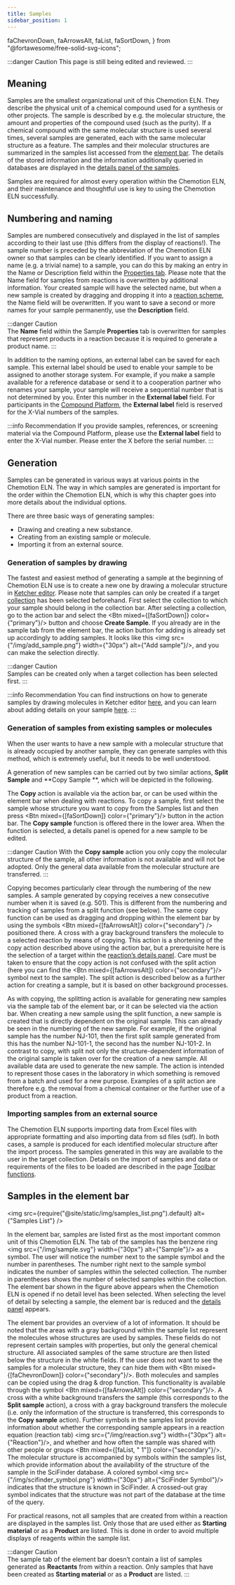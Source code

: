 ```yaml
---
title: Samples
sidebar_position: 1
---
```


  faChevronDown,
  faArrowsAlt,
  faList,
  faSortDown,
} from "@fortawesome/free-solid-svg-icons";

:::danger Caution
This page is still being edited and reviewed.
:::

## Meaning

Samples are the smallest organizational unit of this Chemotion ELN. They describe the physical unit of a chemical compound used for a synthesis or other projects. The sample is described by e.g. the molecular structure, the amount and properties of the compound used (such as the purity). If a chemical compound with the same molecular structure is used several times, several samples are generated, each with the same molecular structure as a feature. The samples and their molecular structures are summarized in the samples list accessed from the [element bar](../../ui#element-bar). The details of the stored information and the information additionally queried in databases are displayed in the [details panel of the samples](../details#details-panel-for-samples).

Samples are required for almost every operation within the Chemotion ELN, and their maintenance and thoughtful use is key to using the Chemotion ELN successfully.

## Numbering and naming

Samples are numbered consecutively and displayed in the list of samples according to their last use (this differs from the display of reactions!). The sample number is preceded by the abbreviation of the Chemotion ELN owner so that samples can be clearly identified. If you want to assign a name (e.g. a trivial name) to a sample, you can do this by making an entry in the Name or Description field within the [Properties tab](../details#properties-tab). Please note that the Name field for samples from reactions is overwritten by additional information. Your created sample will have the selected name, but when a new sample is created by dragging and dropping it into a [reaction scheme](../details#scheme-tab), the Name field will be overwritten. If you want to save a second or more names for your sample permanently, use the **Description** field.

:::danger Caution  
The **Name** field within the Sample **Properties** tab is overwritten for samples that represent products in a reaction because it is required to generate a product name.
:::

In addition to the naming options, an external label can be saved for each sample. This external label should be used to enable your sample to be assigned to another storage system. For example, if you make a sample available for a reference database or send it to a cooperation partner who renames your sample, your sample will receive a sequential number that is not determined by you. Enter this number in the **External label** field. For participants in the [Compound Platform](https://www.complat.kit.edu/), the **External label** field is reserved for the X-Vial numbers of the samples.

:::info Recommendation
If you provide samples, references, or screening material via the Compound Platform, please use the **External label** field to enter the X-Vial number.
Please enter the X before the serial number.
:::

## Generation

Samples can be generated in various ways at various points in the Chemotion ELN. The way in which samples are generated is important for the order within the Chemotion ELN, which is why this chapter goes into more details about the individual options.

There are three basic ways of generating samples:

- Drawing and creating a new substance.
- Creating from an existing sample or molecule.
- Importing it from an external source.

### Generation of samples by drawing

The fastest and easiest method of generating a sample at the beginning of Chemotion ELN use is to create a new one by drawing a molecular structure in [Ketcher editor](../ketcher). Please note that samples can only be created if a target [collection](../collections) has been selected beforehand. First select the collection to which your sample should belong in the collection bar. After selecting a collection, go to the action bar and select the <Btn mixed={[faSortDown]} color={"primary"}/> button and choose **Create Sample**. If you already are in the sample tab from the element bar, the action button for adding is already set up accordingly to adding samples. It looks like this <img src={"/img/add_sample.png"} width={"30px"} alt={"Add sample"}/>, and you can make the selection directly.

:::danger Caution  
Samples can be created only when a target collection has been selected first.
:::

:::info Recommendation
You can find instructions on how to generate samples by drawing molecules in Ketcher editor [here](../ketcher), and you can learn about adding details on your sample [here](../details#details-panel-for-samples).
:::

### Generation of samples from existing samples or molecules

When the user wants to have a new sample with a molecular structure that is already occupied by another sample, they can generate samples with this method, which is extremely useful, but it needs to be well understood.

A generation of new samples can be carried out by two similar actions, **Split Sample** and **Copy Sample **, which will be depicted in the following.

The **Copy** action is available via the action bar, or can be used within the element bar when dealing with reactions. To copy a sample, first select the sample whose structure you want to copy from the Samples list and then press <Btn mixed={[faSortDown]} color={"primary"}/> button in the action bar. The **Copy sample** function is offered there in the lower area. When the function is selected, a details panel is opened for a new sample to be edited.

:::danger Caution
With the **Copy sample** action you only copy the molecular structure of the sample, all other information is not available and will not be adopted. Only the general data available from the molecular structure are transferred.
:::

Copying becomes particularly clear through the numbering of the new samples. A sample generated by copying receives a new consecutive number when it is saved (e.g. 501). This is different from the numbering and tracking of samples from a split function (see below). The same copy function can be used as dragging and dropping within the element bar by using the symbols <Btn mixed={[faArrowsAlt]} color={"secondary"} /> positioned there. A cross with a gray background transfers the molecule to a selected reaction by means of copying. This action is a shortening of the copy action described above using the action bar, but a prerequisite here is the selection of a target within the [reaction’s details panel](../details#details-panel-for-reactions). Care must be taken to ensure that the copy action is not confused with the split action (here you can find the <Btn mixed={[faArrowsAlt]} color={"secondary"}/> symbol next to the sample). The split action is described below as a further action for creating a sample, but it is based on other background processes.

As with copying, the splitting action is available for generating new samples via the sample tab of the element bar, or it can be selected via the action bar. When creating a new sample using the split function, a new sample is created that is directly dependent on the original sample. This can already be seen in the numbering of the new sample. For example, if the original sample has the number NJ-101, then the first split sample generated from this has the number NJ-101-1, the second has the number NJ-101-2. In contrast to copy, with split not only the structure-dependent information of the original sample is taken over for the creation of a new sample. All available data are used to generate the new sample. The action is intended to represent those cases in the laboratory in which something is removed from a batch and used for a new purpose. Examples of a split action are therefore e.g. the removal from a chemical container or the further use of a product from a reaction.

### Importing samples from an external source

The Chemotion ELN supports importing data from Excel files with appropriate formatting and also importing data from sd files (sdf). In both cases, a sample is produced for each identified molecular structure after the import process. The samples generated in this way are available to the user in the target collection. Details on the import of samples and data or requirements of the files to be loaded are described in the page [Toolbar functions](../toolbar#importing-data).

## Samples in the element bar

<img
  src={require("@site/static/img/samples_list.png").default}
  alt={"Samples List"}
/>

In the element bar, samples are listed first as the most important common unit of this Chemotion ELN. The tab of the samples has the benzene ring <img src={"/img/sample.svg"} width={"30px"} alt={"Sample"}/> as a symbol. The user will notice the number next to the sample symbol and the number in parentheses. The number right next to the sample symbol indicates the number of samples within the selected collection. The number in parentheses shows the number of selected samples within the collection. The element bar shown in the figure above appears when the Chemotion ELN is opened if no detail level has been selected. When selecting the level of detail by selecting a sample, the element bar is reduced and the [details panel](../details#details-panel-for-samples) appears.

The element bar provides an overview of a lot of information. It should be noted that the areas with a gray background within the sample list represent the molecules whose structures are used by samples. These fields do not represent certain samples with properties, but only the general chemical structure. All associated samples of the same structure are then listed below the structure in the white fields. If the user does not want to see the samples for a molecular structure, they can hide them with <Btn mixed={[faChevronDown]} color={"secondary"}/>. Both molecules and samples can be copied using the drag & drop function. This functionality is available through the symbol <Btn mixed={[faArrowsAlt]} color={"secondary"}/>. A cross with a white background transfers the sample (this corresponds to the **Split sample** action), a cross with a gray background transfers the molecule (i.e. only the information of the structure is transferred, this corresponds to the **Copy sample** action). Further symbols in the samples list provide information about whether the corresponding sample appears in a reaction equation (reaction tab) <img src={"/img/reaction.svg"} width={"30px"} alt={"Reaction"}/>, and whether and how often the sample was shared with other people or groups <Btn mixed={[faList, " 1"]} color={"secondary"}/>. The molecular structure is accompanied by symbols within the samples list, which provide information about the availability of the structure of the sample in the SciFinder database. A colored symbol <img src={"/img/scifinder_symbol.png"} width={"30px"} alt={"SciFinder Symbol"}/> indicates that the structure is known in SciFinder. A crossed-out gray symbol indicates that the structure was not part of the database at the time of the query.

For practical reasons, not all samples that are created from within a reaction are displayed in the samples list. Only those that are used either as **Starting material** or as a **Product** are listed. This is done in order to avoid multiple displays of reagents within the sample list.

:::danger Caution  
The sample tab of the element bar doesn’t contain a list of samples generated as **Reactants** from within a reaction. Only samples that have been created as **Starting material** or as a **Product** are listed.
:::
